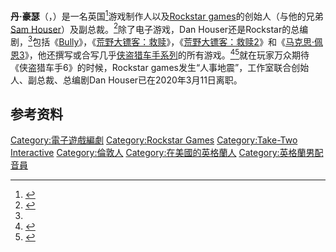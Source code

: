 {{NoteTA
|G1=Games
}}
{{Infobox person
| name = 丹·豪瑟
| image = 
| image_size = 
| caption = 
| residence = {{USA}}[[纽约|纽约]][[布鲁克林|布鲁克林]]<ref>{{cite web |last=Dutton |first=Fred |url=http://www.eurogamer.net/articles/2012-03-21-rockstar-boss-buys-truman-capotes-new-york-mansion |title=Rockstar boss buys Truman Capote's New York mansion • News • |publisher=Eurogamer.net |date=2012-03-21 |accessdate=2013-09-17 |archive-date=2020-11-23 |archive-url=https://web.archive.org/web/20201123115857/https://www.eurogamer.net/articles/2012-03-21-rockstar-boss-buys-truman-capotes-new-york-mansion |dead-url=no }}</ref>
| birth_date = {{Birth date and age|1974|5|24}}
| alma_mater = [[伦敦圣保罗中学|伦敦圣保罗中学]]<br/>[[牛津大学|牛津大学]]
| birth_place = {{GBR}}[[伦敦|伦敦]]
| nationality = {{UK}}<ref name="Kotaku_English" />
| occupation = 
| known_for = [[侠盗猎车手系列|侠盗猎车手系列]]
| organization = [[Rockstar_Games|Rockstar Games]]
| years_active = 1998－现在
}}
'''丹·豪瑟'''（{{lang-en|Dan Houser}}，{{bd|1974年|5月24日||}}）是一名英国<ref name="Kotaku_English">{{cite web |url=http://kotaku.com/5907413/the-max-payne--comics-will-explain-why-rockstars-hard+boiled-cop-is-so-messed+up |title=The Max Payne Comics Will Explain Why Rockstar's Hard-Boiled Cop Is So Messed-Up |publisher=Kotaku.com |date=May 3, 2012 |accessdate=2013-09-17 |archive-date=2013-10-13 |archive-url=https://web.archive.org/web/20131013190016/http://kotaku.com/5907413/the-max-payne--comics-will-explain-why-rockstars-hard+boiled-cop-is-so-messed+up |dead-url=no }}</ref>游戏制作人以及[[Rockstar_Games|Rockstar games]]的创始人（与他的兄弟[[山姆·豪泽|Sam Houser]]）及副总裁。<ref>{{cite web |first=Silviu |last=Stahie |url=http://news.softpedia.com/news/Rockstar-s-Position-on-Critics-10805.shtml |title=Rockstar's Position on Critics |publisher=[[Softpedia|Softpedia]] |year= |deadurl=yes |archiveurl=https://web.archive.org/web/20070321023329/http://news.softpedia.com/news/Rockstar-s-Position-on-Critics-10805.shtml |archivedate=2007-03-21 |accessdate=2015-11-07 }}</ref>除了电子游戏，Dan Houser还是Rockstar的总编剧，<ref name="NYT" />包括《[[Bully_(游戏)|Bully]]》，《[[荒野大镖客：救赎|荒野大镖客：救赎]]》，《[[荒野大镖客：救赎2|荒野大镖客：救赎2]]》和《[[马克思·佩恩3|马克思·佩恩3]]》，他还撰写或合写几乎[[侠盗猎车手系列|侠盗猎车手系列]]的所有游戏。<ref name="NYT">{{cite news|work=[[The_New_York_Times|The New York Times]]|url=http://www.nytimes.com/2012/11/10/arts/video-games/q-and-a-rockstars-dan-houser-on-grand-theft-auto-v.html?pagewanted=all&_r=0|title=Americana at Its Most Felonious|first=Chris|last=Suellentrop|date=November 9, 2012|accessdate=2015-11-07|archive-date=2020-11-15|archive-url=https://web.archive.org/web/20201115180757/https://www.nytimes.com/2012/11/10/arts/video-games/q-and-a-rockstars-dan-houser-on-grand-theft-auto-v.html?pagewanted=all&_r=0|dead-url=no}}</ref><ref name="TG">{{cite web|work=[[The_Guardian|The Guardian]]|url=http://www.theguardian.com/technology/2013/sep/07/grand-theft-auto-dan-houser|title=Grand Theft Auto V: meet Dan Houser, architect of a gaming phenomenon|date=6 September 2013|accessdate=2015-11-07|archive-date=2013-09-08|archive-url=https://web.archive.org/web/20130908031017/http://www.theguardian.com/technology/2013/sep/07/grand-theft-auto-dan-houser|dead-url=no}}</ref>就在玩家万众期待《侠盗猎车手6》的时候，Rockstar games发生“人事地震”，工作室联合创始人、副总裁、总编剧Dan Houser已在2020年3月11日离职。

== 参考资料 ==
{{Reflist}}

{{Rockstar Games}}
{{DEFAULTSORT:Houser, Dan}}
[[Category:電子遊戲編劇|Category:電子遊戲編劇]]
[[Category:Rockstar_Games|Category:Rockstar Games]]
[[Category:Take-Two_Interactive|Category:Take-Two Interactive]]
[[Category:倫敦人|Category:倫敦人]]
[[Category:在美國的英格蘭人|Category:在美國的英格蘭人]]
[[Category:英格蘭男配音員|Category:英格蘭男配音員]]

{{TakeTwo-stub}}
{{videogame-bio-stub}}